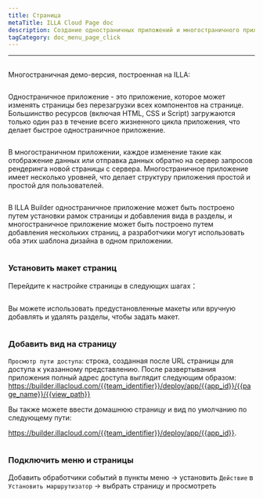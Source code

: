 ```yaml
---
title: Страница
metaTitle: ILLA Cloud Page doc
description: Создание одностраничных приложений и многостраничного приложения в ILLA
tagCategory: doc_menu_page_click
---
```


* * *

## <Heading hidden>Страница</Heading>

Многостраничная демо-версия, построенная на ILLA: 

<img src='https://cdn.illacloud.com/official-website/img/docs/assemble/page1.gif' alt="" />

Одностраничное приложение - это приложение, которое может изменять страницы без перезагрузки всех компонентов на странице. Большинство ресурсов (включая HTML, CSS и Script) загружаются только один раз в течение всего жизненного цикла приложения, что делает быстрое одностраничное приложение.

<img src='https://cdn.illacloud.com/official-website/img/docs/assemble/page2.png' alt="" />

В многостраничном приложении, каждое изменение такие как отображение данных или отправка данных обратно на сервер запросов рендеринга новой страницы с сервера. Многостраничное приложение имеет несколько уровней, что делает структуру приложения простой и простой для пользователей.

<img src='https://cdn.illacloud.com/official-website/img/docs/assemble/page3.png' alt="" />

В ILLA Builder одностраничное приложение может быть построено путем установки рамок страницы и добавления вида в разделы, и многостраничное приложение может быть построено путем добавления нескольких страниц, а разработчики могут использовать оба этих шаблона дизайна в одном приложении.

<img src='https://cdn.illacloud.com/official-website/img/docs/assemble/page4.png' alt="" />

### Установить макет страниц

Перейдите к настройке страницы в следующих шагах：

<img src='https://cdn.illacloud.com/official-website/img/docs/assemble/page5.png' alt="" />

Вы можете использовать предустановленные макеты или вручную добавлять и удалять разделы, чтобы задать макет. 

<img src='https://cdn.illacloud.com/official-website/img/docs/assemble/page6.gif' alt="" />

### Добавить вид на страницу

`Просмотр пути доступа`: строка, созданная после URL страницы для доступа к указанному представлению. После развертывания приложения полный адрес доступа выглядит следующим образом: https://builder.illacloud.com/{{team_identifier}}/deploy/app/{{app_id}}/{{page_name}}/{{view_path}}

Вы также можете ввести домашнюю страницу и вид по умолчанию по следующему пути:

https://builder.illacloud.com/{{team_identifier}}/deploy/app/{{app_id}}. 

<img src='https://cdn.illacloud.com/official-website/img/docs/assemble/page7.png' alt="" />

### Подключить меню и страницы

Добавить обработчики событий в пункты меню → установить `Действие` в `Установить маршрутизатор` → выбрать страницу и просмотреть

<img src='https://cdn.illacloud.com/official-website/img/docs/assemble/page8.gif' alt="" />
